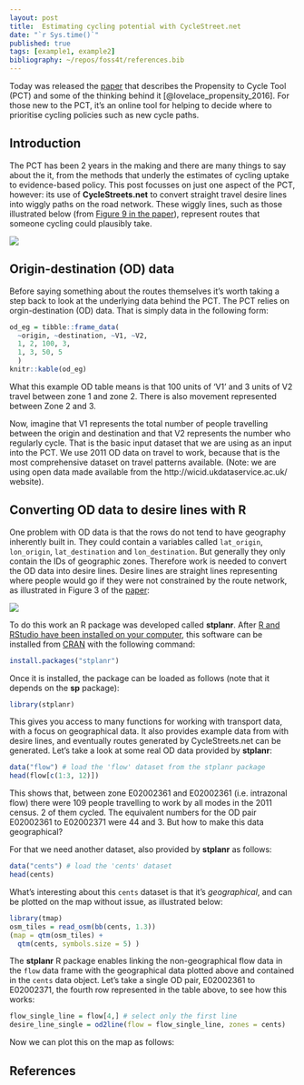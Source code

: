 ```yaml
---
layout: post
title:  Estimating cycling potential with CycleStreet.net
date: "`r Sys.time()`"
published: true
tags: [example1, example2]
bibliography: ~/repos/foss4t/references.bib
---
```


Today was released the [paper](https://www.jtlu.org/index.php/jtlu/article/view/862/824) that describes the Propensity to Cycle Tool (PCT) and some of the thinking behind it [@lovelace_propensity_2016]. For those new to the PCT, it's an online tool for helping to decide where to prioritise cycling policies such as new cycle paths.

## Introduction

The PCT has been 2 years in the making and there are many things to say about the it, from the methods that underly the estimates of cycling uptake to evidence-based policy. This post focusses on just one aspect of the PCT, however: its use of **CycleStreets.net** to convert straight travel desire lines into wiggly paths on the road network. These wiggly lines, such as those illustrated below (from [Figure 9 in the paper](https://www.jtlu.org/index.php/jtlu/article/view/862)), represent routes that someone cycling could plausibly take.

![](https://github.com/npct/pct/blob/master/flow-model/man-trinity-way.png?raw=true)

## Origin-destination (OD) data

Before saying something about the routes themselves it's worth taking a step back to look at the underlying data behind the PCT. The PCT relies on orgin-destination (OD) data. That is simply data in the following form:

```r
od_eg = tibble::frame_data(
  ~origin, ~destination, ~V1, ~V2,
  1, 2, 100, 3,
  1, 3, 50, 5
  )
knitr::kable(od_eg)
```

What this example OD table means is that 100 units of 'V1' and 3 units of V2 travel between zone 1 and zone 2. There is also movement represented between Zone 2 and 3.

Now, imagine that V1 represents the total number of people travelling between the origin and destination and that V2 represents the number who regularly cycle. That is the basic input dataset that we are using as an input into the PCT. We use 2011 OD data on travel to work, because that is the most comprehensive dataset on travel patterns available. (Note: we are using open data made available from the http://wicid.ukdataservice.ac.uk/ website).

## Converting OD data to desire lines with R

One problem with OD data is that the rows do not tend to have geography inherently built in. They could contain a variables called `lat_origin`, `lon_origin`, `lat_destination` and `lon_destination`. But generally they only contain the IDs of geographic zones. Therefore work is needed to convert the OD data into desire lines. Desire lines are straight lines representing where people would go if they were not constrained by the route network, as illustrated in Figure 3 of the [paper](https://www.jtlu.org/index.php/jtlu/article/view/862):

![](https://github.com/npct/pct/blob/master/flow-model/od-data-leeds.png?raw=true)

To do this work an R package was developed called **stplanr**. After [R and RStudio have been installed on your computer](https://bookdown.org/csgillespie/efficientR/set-up.html#r-version), this software can be installed from [CRAN](https://cran.r-project.org/) with the following command:

```r
install.packages("stplanr")
```

Once it is installed, the package can be loaded as follows (note that it depends on the **sp** package):

```r
library(stplanr)
```

This gives you access to many functions for working with transport data, with a focus on geographical data. It also provides example data from with desire lines, and eventually routes generated by CycleStreets.net can be generated. Let's take a look at some real OD data provided by **stplanr**:

```r
data("flow") # load the 'flow' dataset from the stplanr package
head(flow[c(1:3, 12)])
```

This shows that, between zone E02002361 and E02002361 (i.e. intrazonal flow) there were 109 people travelling to work by all modes in the 2011 census. 2 of them cycled. The equivalent numbers for the OD pair E02002361 to E02002371 were 44 and 3. But how to make this data geographical?

For that we need another dataset, also provided by **stplanr** as follows:

```r
data("cents") # load the 'cents' dataset
head(cents)
```

What's interesting about this `cents` dataset is that it's *geographical*, and can be plotted on the map without issue, as illustrated below:

```r
library(tmap)
osm_tiles = read_osm(bb(cents, 1.3))
(map = qtm(osm_tiles) +
  qtm(cents, symbols.size = 5) )
```

The **stplanr** R package enables linking the non-geographical flow data in the `flow` data frame with the geographical data plotted above and contained in the `cents` data object. Let's take a single OD pair, E02002361 to E02002371, the fourth row represented in the table above, to see how this works:

```r
flow_single_line = flow[4,] # select only the first line
desire_line_single = od2line(flow = flow_single_line, zones = cents)
```

Now we can plot this on the map as follows:






## References
